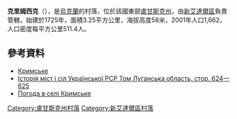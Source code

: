 {{coord|48|45|6|N|38|47|15|E|scale:100000|display=title}}

'''克里姆西克'''（{{lang-uk|Кримське}}），是[[烏克蘭|烏克蘭]]的村落，位於該國東部[[盧甘斯克州|盧甘斯克州]]，由[[新艾達爾區|新艾達爾區]]負責管轄，始建於1725年，面積3.25平方公里，海拔高度58米，2001年人口1,662，人口密度每平方公里511.4人。

==參考資料==
* [http://w1.c1.rada.gov.ua/pls/z7502/A005?rdat1=03.11.2011&rf7571=18639 Кримське]{{dead link|date=2017年11月 |bot=InternetArchiveBot |fix-attempted=yes }}
* [https://web.archive.org/web/20140908081542/http://ukrssr.ru/Luganskaja.obl/Slavjanoserbskij.rajon/Krymskoe.html Історія міст і сіл Української РСР Том Луганська область, стор. 624—625]
* [http://weather.in.ua/ua/lyganskaja/12345 Погода в селі Кримське] {{Wayback|url=http://weather.in.ua/ua/lyganskaja/12345 |date=20201020122822 }}

{{DEFAULTSORT:Кримське}}
[[Category:盧甘斯克州村落|Category:盧甘斯克州村落]]
[[Category:新艾達爾區村落|Category:新艾達爾區村落]]


{{Luhansk-geo-stub}}